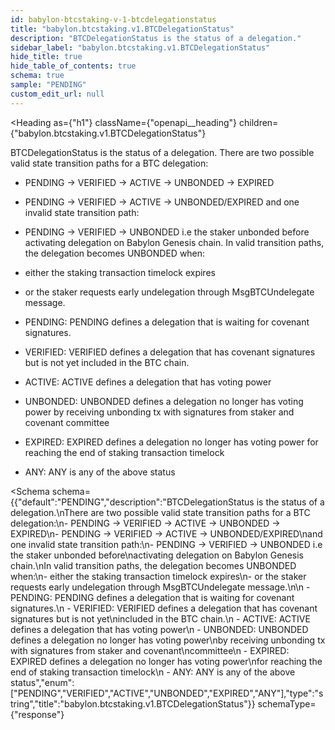 ```yaml
---
id: babylon-btcstaking-v-1-btcdelegationstatus
title: "babylon.btcstaking.v1.BTCDelegationStatus"
description: "BTCDelegationStatus is the status of a delegation."
sidebar_label: "babylon.btcstaking.v1.BTCDelegationStatus"
hide_title: true
hide_table_of_contents: true
schema: true
sample: "PENDING"
custom_edit_url: null
---
```



<Heading
  as={"h1"}
  className={"openapi__heading"}
  children={"babylon.btcstaking.v1.BTCDelegationStatus"}
>
</Heading>



BTCDelegationStatus is the status of a delegation.
There are two possible valid state transition paths for a BTC delegation:
- PENDING -&gt; VERIFIED -&gt; ACTIVE -&gt; UNBONDED -&gt; EXPIRED
- PENDING -&gt; VERIFIED -&gt; ACTIVE -&gt; UNBONDED/EXPIRED
and one invalid state transition path:
- PENDING -&gt; VERIFIED -&gt; UNBONDED i.e the staker unbonded before
activating delegation on Babylon Genesis chain.
In valid transition paths, the delegation becomes UNBONDED when:
- either the staking transaction timelock expires
- or the staker requests early undelegation through MsgBTCUndelegate message.

 - PENDING: PENDING defines a delegation that is waiting for covenant signatures.
 - VERIFIED: VERIFIED defines a delegation that has covenant signatures but is not yet
included in the BTC chain.
 - ACTIVE: ACTIVE defines a delegation that has voting power
 - UNBONDED: UNBONDED defines a delegation no longer has voting power
by receiving unbonding tx with signatures from staker and covenant
committee
 - EXPIRED: EXPIRED defines a delegation no longer has voting power
for reaching the end of staking transaction timelock
 - ANY: ANY is any of the above status

<Schema
  schema={{"default":"PENDING","description":"BTCDelegationStatus is the status of a delegation.\nThere are two possible valid state transition paths for a BTC delegation:\n- PENDING -> VERIFIED -> ACTIVE -> UNBONDED -> EXPIRED\n- PENDING -> VERIFIED -> ACTIVE -> UNBONDED/EXPIRED\nand one invalid state transition path:\n- PENDING -> VERIFIED -> UNBONDED i.e the staker unbonded before\nactivating delegation on Babylon Genesis chain.\nIn valid transition paths, the delegation becomes UNBONDED when:\n- either the staking transaction timelock expires\n- or the staker requests early undelegation through MsgBTCUndelegate message.\n\n - PENDING: PENDING defines a delegation that is waiting for covenant signatures.\n - VERIFIED: VERIFIED defines a delegation that has covenant signatures but is not yet\nincluded in the BTC chain.\n - ACTIVE: ACTIVE defines a delegation that has voting power\n - UNBONDED: UNBONDED defines a delegation no longer has voting power\nby receiving unbonding tx with signatures from staker and covenant\ncommittee\n - EXPIRED: EXPIRED defines a delegation no longer has voting power\nfor reaching the end of staking transaction timelock\n - ANY: ANY is any of the above status","enum":["PENDING","VERIFIED","ACTIVE","UNBONDED","EXPIRED","ANY"],"type":"string","title":"babylon.btcstaking.v1.BTCDelegationStatus"}}
  schemaType={"response"}
>
  
</Schema>
            